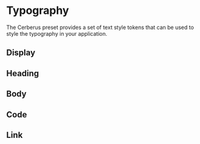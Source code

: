 
# Typography

The Cerberus preset provides a set of text style tokens that can be used to style the typography in your application.

## Display

<TypographyBlock group="display" />

## Heading

<TypographyBlock group="h" />

## Body

<TypographyBlock group="body" />

## Code

<TypographyBlock group="mono" />

## Link

<TypographyBlock group="link" />
